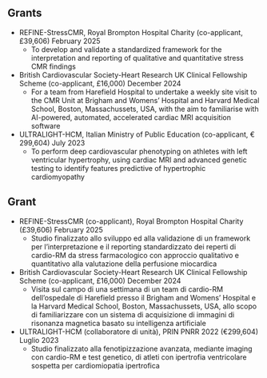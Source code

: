 ::: {.content-visible when-profile="english"}
# Grants
- REFINE-StressCMR, Royal Brompton Hospital Charity (co-applicant, £39,606) \hfill February 2025
    - To develop and validate a standardized framework for the interpretation and reporting of qualitative and quantitative stress CMR findings
- British Cardiovascular Society-Heart Research UK Clinical Fellowship Scheme (co-applicant, £16,000) \hfill December 2024
    - For a team from Harefield Hospital to undertake a weekly site visit to the CMR Unit at Brigham and Womens' Hospital and Harvard Medical School, Boston, Massachussets, USA, with the aim to familiarise with AI-powered, automated, accelerated cardiac MRI acquisition software
- ULTRALIGHT-HCM, Italian Ministry of Public Education (co-applicant, € 299,604) \hfill July 2023
    - To perform deep cardiovascular phenotyping on athletes with left ventricular hypertrophy, using cardiac MRI and advanced genetic testing to identify features predictive of hypertrophic cardiomyopathy
:::

::: {.content-visible when-profile="italian"}
# Grant
- REFINE-StressCMR (co-applicant), Royal Brompton Hospital Charity (£39,606) \hfill February 2025
    - Studio finalizzato allo sviluppo ed alla validazione di un framework per l'interpretazione e il reporting standardizzato dei reperti di cardio-RM da stress farmacologico con approccio qualitativo e quantitativo alla valutazione della perfusione miocardica
- British Cardiovascular Society-Heart Research UK Clinical Fellowship Scheme (co-applicant, £16,000) \hfill December 2024
    - Visita sul campo di una settimana di un team di cardio-RM dell'ospedale di Harefield presso il Brigham and Womens' Hospital e la Harvard Medical School, Boston, Massachussets, USA, allo scopo di familiarizzare con un sistema di acquisizione di immagini di risonanza magnetica basato su intelligenza artificiale
-  ULTRALIGHT-HCM (collaboratore di unità), PRIN PNRR 2022 (€299,604) \hfill Luglio 2023
    - Studio finalizzato alla fenotipizzazione avanzata, mediante imaging con cardio-RM e test genetico, di atleti con ipertrofia ventricolare sospetta per cardiomiopatia ipertrofica  
:::